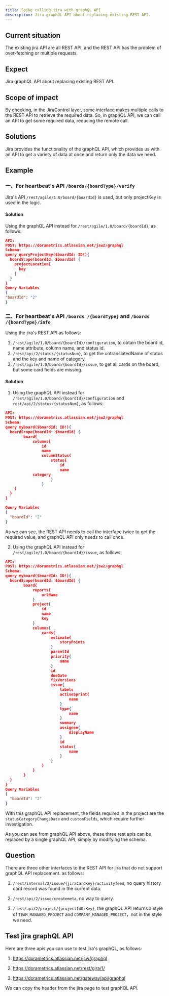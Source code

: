 ```yaml
---
title: Spike calling jira with graphQL API
description: Jira graphQL API about replacing existing REST API.
---
```


## Current situation

The existing jira API are all REST API, and the REST API has the problem of over-fetching or multiple requests.

## Expect

Jira graphQL API about replacing existing REST API.

## Scope of impact
By checking, in the JiraControl layer, some interface makes multiple calls to the REST API to retrieve the required data. So, in graphQL API, we can call an API to get some required data, reducing the remote call.

## Solutions
Jira provides the functionality of the graphQL API, which provides us with an API to get a variety of data at once and return only the data we need.

## Example


### 一、For heartbeat's API `/boards/{boardType}/verify`
Jira's API `/rest/agile/1.0/board/{boardId}` is used, but only projectKey is used in the logic.

#### Solution
Using the graphQL API instead for `/rest/agile/1.0/board/{boardId}`, as follows:
```json
API:
POST: https://dorametrics.atlassian.net/jsw2/graphql
Schema:
query queryProjectKey($boardId: ID!){
  boardScope(boardId: $boardId) {
    projectLocation{
      key
    }
  }
}
Query Variables
{
"boardId": "2"
}
```

### 二、For heartbeat's API `/boards /{boardType}` and `/boards /{boardType}/info`
Using the jira's REST API as follows:
1. `/rest/agile/1.0/board/{boardId}/configuration`, to obtain the board id, name attribute, column name, and status id.
2. `/rest/api/2/status/{statusNum}`, to get the untranslatedName of status and the key and name of category.
3.  `/rest/agile/1.0/board/{boardId}/issue`, to get all cards on the board, but some card fields are missing.

#### Solution
1. Using the graphQL API instead for `/rest/agile/1.0/board/{boardId}/configuration` and `rest/api/2/status/{statusNum}`, as follows:
```json
API:
POST: https://dorametrics.atlassian.net/jsw2/graphql
Schema:
query myboard($boardId: ID!){
  boardScope(boardId: $boardId) {
		board{
			columns{
				id
				name
				columnStatus{
					status{
						id
						name
            category
					}
				}
    }
  }
}

Query Variables
{
  "boardId": "2"
}
```
As we can see, the REST API needs to call the interface twice to get the required value, and graphQL API only needs to call once.

2. Using the graphQL API instead for `/rest/agile/1.0/board/{boardId}/issue`, as follows:

```json
API:
POST: https://dorametrics.atlassian.net/jsw2/graphql
Schema:
query myboard($boardId: ID!){
  boardScope(boardId: $boardId) {
		board{
			reports{
				urlName
			}
			project{
				id
				name
				key
			}
			columns{
				cards{
					estimate{
						storyPoints
					}
					parentId
					priority{
						name
					}
					id
					dueDate
					fixVersions
					issue{
						labels
						activeSprint{
							name
						}
						type{
							name
						}
						summary
						assignee{
							displayName
						}
						id
						status{
							name
						}
					}
				}
			}
		}
  }
}
Query Variables
{
  "boardId": "2"
}
```
With this graphQL API replacement, the fields required in the project are the `statusCategoryChangeDate` and `customFields`, which require further investigation.

As you can see from graphQL API above, these three rest apis can be replaced by a single graphQL API, simply by modifying the schema.

## Question
There are three other interfaces to the REST API for jira that do not support graphQL API replacement. as follows:

1. `/rest/internal/2/issue/{jiraCardKey}/activityfeed`, no query history card record was found in the current data.

2. `/rest/api/2/issue/createmeta`, no way to query.

3. `/rest/api/2/project/{projectIdOrKey}`, the graphQL API returns a style of `TEAM_MANAGED_PROJECT` and `COMPANY_MANAGED_PROJECT`，not in the style we need.

## Test jira graphQL API
Here are three apis you can use to test jira's graphQL, as follows:
1. https://dorametrics.atlassian.net/jsw/graphql

2. https://dorametrics.atlassian.net/rest/gira/1/

3. https://dorametrics.atlassian.net/gateway/api/graphql

We can copy the header from the jira page to test graphQL API.

